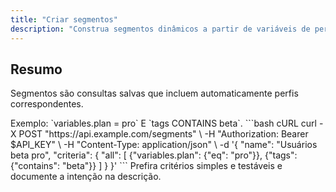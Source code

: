 ```yaml
---
title: "Criar segmentos"
description: "Construa segmentos dinâmicos a partir de variáveis de perfil e tags."
---
```


## Resumo

Segmentos são consultas salvas que incluem automaticamente perfis correspondentes.

<Steps>
<Step title="Definir regras">
  Exemplo: `variables.plan = pro` E `tags CONTAINS beta`.
</Step>

<Step title="Criar o segmento">
  <RequestExample>
  ```bash cURL
  curl -X POST "https://api.example.com/segments" \
    -H "Authorization: Bearer $API_KEY" \
    -H "Content-Type: application/json" \
    -d '{
      "name": "Usuários beta pro",
      "criteria": {
        "all": [
          {"variables.plan": {"eq": "pro"}},
          {"tags": {"contains": "beta"}}
        ]
      }
    }'
  ```
  </RequestExample>
</Step>
</Steps>

<Tip>
Prefira critérios simples e testáveis e documente a intenção na descrição.
</Tip>
